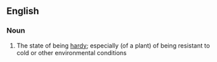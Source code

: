 ==English==

===Noun===
{{wikipedia|hardiness (plants)}}
{{en-noun|-}}

# The state of being [[hardy]]; especially (of a plant) of being resistant to cold or other environmental conditions
